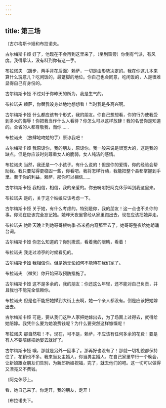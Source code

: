 ```yaml
---
---
---
```

title: 第三场
---




〔古尔梅斯卡娅和布拉诺夫。





古尔梅斯卡娅 好了，他现在不会再到这里来了。（坐到窗旁）你倒有气派，有风度。我得承认，没有料到你有这一手。

布拉诺夫 （踱步，两手背在后面）赖萨，一切是由形势决定的。我在你这儿本来算什么玩意儿？吃闲饭的，最蹩脚的地位。你自己也会同意，吃闲饭的，人是很难显得自己有身份的。

古尔梅斯卡娅 不过对于你昨天的所为，我是生气的。

布拉诺夫 赖萨，你替我设身处地地想想看！当时我是多高兴啊。

古尔梅斯卡娅 什么都应该有个形式，我的朋友。你自己想想看，你的行为使我受到多大的侮辱！你把我当作什么人看待？你怎么可以这样放肆！我的名誉你是知道的。全省的人都尊敬我，而你……

布拉诺夫 （放肆地吻她的手）原谅我吧！

古尔梅斯卡娅 我原谅你，我的朋友，原谅你。我一般来说是很宽大的，这是我的缺点。但是你应该时刻尊重女人的脆弱，女人纯洁的感情。

布拉诺夫 当然，我还是一个小孩子。有什么说的！但是你的爱情，你的经验会帮助我。我只要站得更稳固一些，你看吧，我将怎样行动，我能把整个县都掌握到手里。至于你的利益，赖萨，那你可以相信……

古尔梅斯卡娅 我相信，相信，我的亲爱的。你去吩咐把阿克休莎叫到我这里来。

布拉诺夫 是的，关于这个姑娘应该考虑一下。

古尔梅斯卡娅 关于她，有什么考虑的。特别是你，我的朋友！这一点也不关你的事。你现在应该完全忘记她。她昨天夜里曾经从家里跑出去，现在应该把她弄走。

布拉诺夫 她昨天晚上到她哥哥根纳季·杰米扬内奇那里去了，她哥哥整夜给她朗诵台词。

古尔梅斯卡娅 你怎么知道的？你别撒谎，看着我的眼睛，看着！

布拉诺夫 我走过凉亭的时候看见的。

古尔梅斯卡娅 我相信你。但是她无论如何不能待在我们家了。

布拉诺夫 （微笑）你开始采取预防措施了。

古尔梅斯卡娅 这不是多余的，我的朋友：你还这么年轻，还不能对自己负责，并且我也不能完全信赖你。

布拉诺夫 但是也不能把她撵到大街上去啊，她一个亲人都没有。倒是应该把她嫁出去。

古尔梅斯卡娅 可是，要从我们这种人家把她嫁出去，为了场面上过得去，就得给她陪嫁。我凭什么要为她浪费钱呢？为什么要突然这样慷慨呢！

布拉诺夫 那自然啦！不，现在，可不是，赖萨，不应该有任何多余的花费！要是有人不要陪嫁把她娶去就好了。

古尔梅斯卡娅 噢，那就是另外一回事了。那再好也没有了！那就一切礼貌都保持住了，花销也不多。我来当女主婚人，你当男主婚人。在自己家里举行一个晚会，让新娘跟女朋友们告别，为新郎新娘祝福，完了，就去他们的吧。这一切可以做得又漂亮又不费钱。

〔阿克休莎上。

看，她自己来了。你走开，我的朋友，走开！

〔布拉诺夫下。